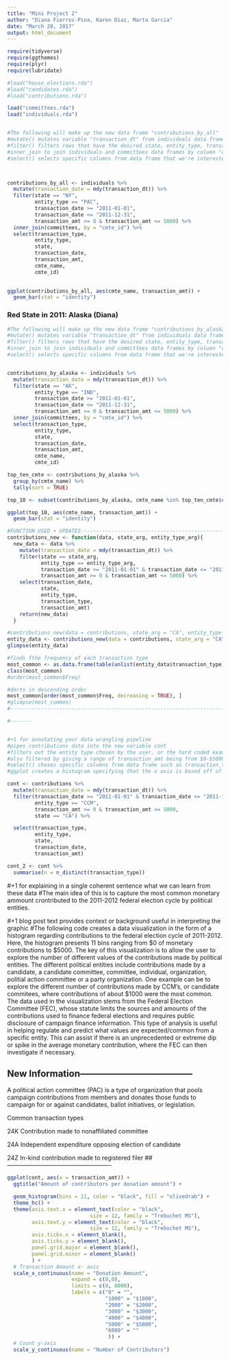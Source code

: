 ```yaml
---
title: "Mini Project 2"
author: "Diana Fierros-Pina, Karen Diaz, Marta Garcia"
date: "March 20, 2017"
output: html_document
---
```


```r
require(tidyverse)
require(ggthemes)
require(plyr)
require(lubridate)
```


```r
#load("house_elections.rda")
#load("candidates.rda")
#load("contributions.rda")

load("committees.rda")
load("individuals.rda")



```



```r

#The following will make up the new data frame "contributions_by_all"
#mutate() mutates variable "transaction_dt" from individuals data frame to new variable transaction date, so it is a 'date' type
#filter() filters rows that have the desired state, entity_type, transaction_date and transaction_amt
#inner_join to join individuals and committees data frames by column "cmte_id"
#select() selects specific columns from data frame that we're interested in



contributions_by_all <- individuals %>%
  mutate(transaction_date = mdy(transaction_dt)) %>%
  filter(state == "NY", 
         entity_type == "PAC",
         transaction_date >= "2011-01-01",
         transaction_date <= "2011-12-31",
         transaction_amt >= 0 & transaction_amt <= 5000) %>%
  inner_join(committees, by = "cmte_id") %>%
  select(transaction_type, 
         entity_type, 
         state, 
         transaction_date, 
         transaction_amt,
         cmte_name,
         cmte_id) 
  
```



```r
ggplot(contributions_by_all, aes(cmte_name, transaction_amt)) +
  geom_bar(stat = "identity") 
```


### Red State in 2011: Alaska (Diana)
```r
#The following will make up the new data frame "contributions_by_alaska"
#mutate() mutates variable "transaction_dt" from individuals data frame to new variable transaction date, so it is a 'date' type
#filter() filters rows that have the desired state, entity_type, transaction_date and transaction_amt
#inner_join to join individuals and committees data frames by column "cmte_id"
#select() selects specific columns from data frame that we're interested in


contributions_by_alaska <- individuals %>%
  mutate(transaction_date = mdy(transaction_dt)) %>%
  filter(state == "AK", 
         entity_type == "IND",
         transaction_date >= "2011-01-01",
         transaction_date <= "2011-12-31",
         transaction_amt >= 0 & transaction_amt <= 5000) %>%
  inner_join(committees, by = "cmte_id") %>%
  select(transaction_type, 
         entity_type, 
         state, 
         transaction_date, 
         transaction_amt,
         cmte_name,
         cmte_id)

top_ten_cmte <- contributions_by_alaska %>%
  group_by(cmte_name) %>%
  tally(sort = TRUE)
```


```r

top_10 <- subset(contributions_by_alaska, cmte_name %in% top_ten_cmte$cmte_name[0:10])

ggplot(top_10, aes(cmte_name, transaction_amt)) +
  geom_bar(stat = "identity") 
```

























```r
#FUNCTION USED + UPDATES------------------------------------------------
contributions_new <- function(data, state_arg, entity_type_arg){
  new_data <- data %>%
    mutate(transaction_date = mdy(transaction_dt)) %>%
    filter(state == state_arg,
           entity_type == entity_type_arg,
           transaction_date >= "2011-01-01" & transaction_date <= "2011-12-31",
           transaction_amt >= 0 & transaction_amt <= 5000) %>%
    select(transaction_date,
           state,
           entity_type,
           transaction_type,
           transaction_amt)
    return(new_data)
  }

#contributions_new(data = contributions, state_arg = "CA", entity_type_arg = "PAC")
entity_data <- contributions_new(data = contributions, state_arg = "CA", entity_type_arg = "PAC")
glimpse(entity_data)

#finds fthe frequency of each transaction type
most_common <- as.data.frame(table(unlist(entity_data$transaction_type)))
class(most_common)
#order(most_common$Freq)

#dorts in descending order
most_common[order(most_common$Freq, decreasing = TRUE), ]
#glimpse(most_common)
#-----------------------------------------------------------------------
```

```r
#-------


#+1 for annotating your data wrangling pipeline 
#pipes contributions data into the new variable cont
#filters out the entity type chosen by the user, or the hard coded example "CCM"
#also filtered by giving a range of transaction_amt being from $0-$5000 and narrowing the data set down to California
#select() choses specific columns from data frame such as transaction_type,entity_type,state,and transaction_amt
#ggplot creates a histogram specifying that the x axis is based off of the tranaction_amt variable with 15 bins of monetary ammounts for donations.

cont <- contributions %>%
  mutate(transaction_date = mdy(transaction_dt)) %>%
  filter(transaction_date >= "2011-01-01" & transaction_date <= "2011-12-31",
         entity_type == "CCM",
         transaction_amt >= 0 & transaction_amt <= 5000, 
         state == "CA") %>%

  select(transaction_type, 
         entity_type, 
         state, 
         transaction_date, 
         transaction_amt) 

cont_2 <- cont %>%
  summarise(n = n_distinct(transaction_type))

```

#+1 for explaining in a single coherent sentence what we can learn from these data
#The main idea of this is to capture the most common monetary ammount crontributed to the 2011-2012 federal election cycle by political entities.



#+1 blog post text provides context or background useful in interpreting the graphic
#The following code creates a data visualization in the form of a histogram regarding contributions to the federal election cycle of 2011-2012. Here, the histogram presents 11 bins ranging from $0 of monetary contributions to $5000. The key of this visualization is to allow the user to explore the number of different values of the contributions made by political entities. The different political entities include contributions made by a candidate, a candidate committee, committee, individual, organization, politial action committee or a party organization. One example can be to explore the different number of contributions made by CCM's, or candidate commitees, where contributions of about $1000 were the most common. The data used in the visualization stems from the Federal Election Committee (FEC), whose statute limits the sources and amounts of the contributions used to finance federal elections and requires public disclosure of campaign finance information. This type of analysis is useful in helping regulate and predict what values are expected/common from a specific entity. This can assist if there is an unprecedented or extreme dip or spike in the average monetary contribution, where the FEC can then investigate if necessary.


## New Information--------------------------------------
A political action committee (PAC) is a type of organization that pools campaign contributions from members and donates those funds to campaign for or against candidates, ballot initiatives, or legislation.


Common transaction types

24K
Contribution made to nonaffiliated committee

24A
Independent expenditure opposing election of candidate

24Z
In-kind contribution made to registered filer
## ----------------------------------------------------

```r

ggplot(cont, aes(x = transaction_amt)) + 
  ggtitle("Amount of contributors per donation amount") +

  geom_histogram(bins = 11, color = "black", fill = "olivedrab") +
  theme_hc() +
  theme(axis.text.x = element_text(color = "black", 
                           size = 12, family = "Trebuchet MS"),
        axis.text.y = element_text(color = "black", 
                           size = 12, family = "Trebuchet MS"),
        axis.ticks.x = element_blank(),
        axis.ticks.y = element_blank(),
        panel.grid.major = element_blank(), 
        panel.grid.minor = element_blank()
        ) + 
  # Transaction Amount x- axis
  scale_x_continuous(name = "Donation Amount",
                     expand = c(0,0),
                     limits = c(0, 6000),
                     labels = c("0" = "",
                                "1000" = "$1000",
                                "2000" = "$2000",
                                "3000" = "$3000",
                                "4000" = "$4000",
                                "5000" = "$5000",
                                "6000" = ""
                                 )) +
  # Count y-axis
  scale_y_continuous(name = "Number of Contributors") 
                  
```


